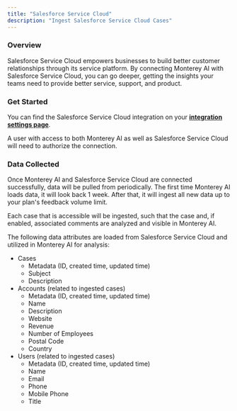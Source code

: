 ```yaml
---
title: "Salesforce Service Cloud"
description: "Ingest Salesforce Service Cloud Cases"
---
```


### Overview

Salesforce Service Cloud empowers businesses to build better customer relationships through its service platform. By connecting Monterey AI with Salesforce Service Cloud, you can go deeper, getting the insights your teams need to provide better service, support, and product.

### Get Started

You can find the Salesforce Service Cloud integration on your **[integration settings page](https://app.monterey.ai/w/default/settings/integrations/salesforce)**.

A user with access to both Monterey AI as well as Salesforce Service Cloud will need to authorize the connection.

<Steps>
  <Steps title='Go to "Settings"' />
  <Steps title='Click "Integrations" in the navigation menu' />
  <Steps title='Click "Salesforce"' />
  <Steps title='Click "Connect"' />
  <Steps title='If necessary, log in to Salesforce using the appropriate account' />
  <Steps title='Review and approve the permissions requested' />
  <Steps title='Once confirmed, you will be returned to Monterey AI, where you can toggle on case ingestion' />
  <Steps title='[Optional] You can also enable each comment on the salesforce cases to be ingested' />
</Steps>

### Data Collected

Once Monterey AI and Salesforce Service Cloud are connected successfully, data will be pulled from periodically. The first time Monterey AI loads data, it will look back 1 week. After that, it will ingest all new data up to your plan's feedback volume limit.

Each case that is accessible will be ingested, such that the case and, if enabled, associated comments are analyzed and visible in Monterey AI.

The following data attributes are loaded from Salesforce Service Cloud and utilized in Monterey AI for analysis:
- Cases
  - Metadata (ID, created time, updated time)
  - Subject
  - Description
- Accounts (related to ingested cases)
  - Metadata (ID, created time, updated time)
  - Name
  - Description
  - Website
  - Revenue
  - Number of Employees
  - Postal Code
  - Country
- Users (related to ingested cases)
  - Metadata (ID, created time, updated time)
  - Name
  - Email
  - Phone
  - Mobile Phone
  - Title
